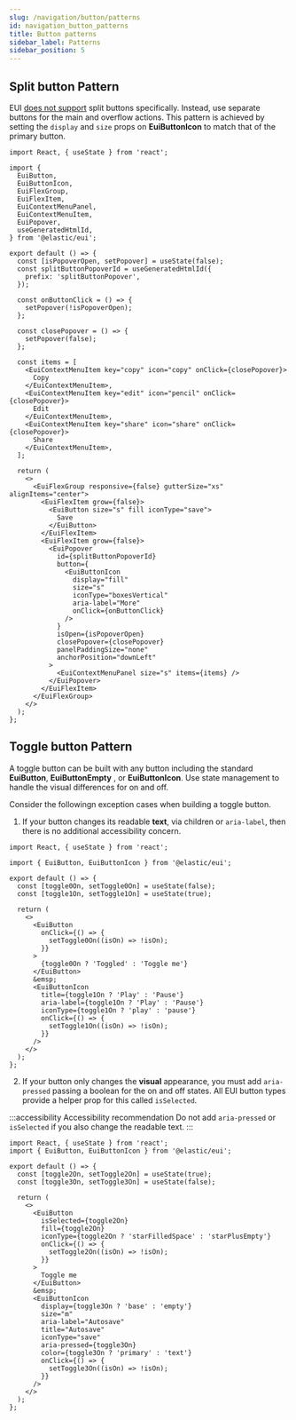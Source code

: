 ```yaml
---
slug: /navigation/button/patterns
id: navigation_button_patterns
title: Button patterns
sidebar_label: Patterns
sidebar_position: 5
---
```


## Split button <Badge>Pattern</Badge>

EUI [does not support](https://github.com/elastic/eui/issues/4171) split buttons specifically. Instead, use separate buttons for the main and overflow actions. This pattern is achieved by setting the `display` and `size` props on **EuiButtonIcon** to match that of the primary button.

```tsx interactive
import React, { useState } from 'react';

import {
  EuiButton,
  EuiButtonIcon,
  EuiFlexGroup,
  EuiFlexItem,
  EuiContextMenuPanel,
  EuiContextMenuItem,
  EuiPopover,
  useGeneratedHtmlId,
} from '@elastic/eui';

export default () => {
  const [isPopoverOpen, setPopover] = useState(false);
  const splitButtonPopoverId = useGeneratedHtmlId({
    prefix: 'splitButtonPopover',
  });

  const onButtonClick = () => {
    setPopover(!isPopoverOpen);
  };

  const closePopover = () => {
    setPopover(false);
  };

  const items = [
    <EuiContextMenuItem key="copy" icon="copy" onClick={closePopover}>
      Copy
    </EuiContextMenuItem>,
    <EuiContextMenuItem key="edit" icon="pencil" onClick={closePopover}>
      Edit
    </EuiContextMenuItem>,
    <EuiContextMenuItem key="share" icon="share" onClick={closePopover}>
      Share
    </EuiContextMenuItem>,
  ];

  return (
    <>
      <EuiFlexGroup responsive={false} gutterSize="xs" alignItems="center">
        <EuiFlexItem grow={false}>
          <EuiButton size="s" fill iconType="save">
            Save
          </EuiButton>
        </EuiFlexItem>
        <EuiFlexItem grow={false}>
          <EuiPopover
            id={splitButtonPopoverId}
            button={
              <EuiButtonIcon
                display="fill"
                size="s"
                iconType="boxesVertical"
                aria-label="More"
                onClick={onButtonClick}
              />
            }
            isOpen={isPopoverOpen}
            closePopover={closePopover}
            panelPaddingSize="none"
            anchorPosition="downLeft"
          >
            <EuiContextMenuPanel size="s" items={items} />
          </EuiPopover>
        </EuiFlexItem>
      </EuiFlexGroup>
    </>
  );
};
```

## Toggle button <Badge>Pattern</Badge>

A toggle button can be built with any button including the standard **EuiButton**, **EuiButtonEmpty** , or **EuiButtonIcon**. Use state management to handle the visual differences for on and off.

Consider the followingn exception cases when building a toggle button.

1.  If your button changes its readable **text**, via children or `aria-label`, then there is no additional accessibility concern.

```tsx interactive
import React, { useState } from 'react';

import { EuiButton, EuiButtonIcon } from '@elastic/eui';

export default () => {
  const [toggle0On, setToggle0On] = useState(false);
  const [toggle1On, setToggle1On] = useState(true);

  return (
    <>
      <EuiButton
        onClick={() => {
          setToggle0On((isOn) => !isOn);
        }}
      >
        {toggle0On ? 'Toggled' : 'Toggle me'}
      </EuiButton>
      &emsp;
      <EuiButtonIcon
        title={toggle1On ? 'Play' : 'Pause'}
        aria-label={toggle1On ? 'Play' : 'Pause'}
        iconType={toggle1On ? 'play' : 'pause'}
        onClick={() => {
          setToggle1On((isOn) => !isOn);
        }}
      />
    </>
  );
};
```

2.  If your button only changes the **visual** appearance, you must add `aria-pressed` passing a boolean for the on and off states. All EUI button types provide a helper prop for this called `isSelected`.

:::accessibility Accessibility recommendation
Do not add `aria-pressed` or `isSelected` if you also change the readable text.
:::

```tsx interactive
import React, { useState } from 'react';
import { EuiButton, EuiButtonIcon } from '@elastic/eui';

export default () => {
  const [toggle2On, setToggle2On] = useState(true);
  const [toggle3On, setToggle3On] = useState(false);

  return (
    <>
      <EuiButton
        isSelected={toggle2On}
        fill={toggle2On}
        iconType={toggle2On ? 'starFilledSpace' : 'starPlusEmpty'}
        onClick={() => {
          setToggle2On((isOn) => !isOn);
        }}
      >
        Toggle me
      </EuiButton>
      &emsp;
      <EuiButtonIcon
        display={toggle3On ? 'base' : 'empty'}
        size="m"
        aria-label="Autosave"
        title="Autosave"
        iconType="save"
        aria-pressed={toggle3On}
        color={toggle3On ? 'primary' : 'text'}
        onClick={() => {
          setToggle3On((isOn) => !isOn);
        }}
      />
    </>
  );
};
```

